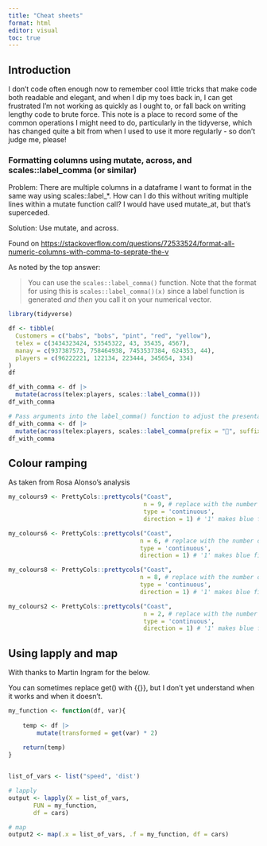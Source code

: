 ```yaml
---
title: "Cheat sheets"
format: html
editor: visual
toc: true
---
```


## Introduction

I don't code often enough now to remember cool little tricks that make code both readable and elegant, and when I dip my toes back in, I can get frustrated I'm not working as quickly as I ought to, or fall back on writing lengthy code to brute force. This note is a place to record some of the common operations I might need to do, particularly in the tidyverse, which has changed quite a bit from when I used to use it more regularly - so don't judge me, please!

### Formatting columns using mutate, across, and scales::label_comma (or similar)

Problem: There are multiple columns in a dataframe I want to format in the same way using scales::label\_\*. How can I do this without writing multiple lines within a mutate function call? I would have used mutate_at, but that's superceded.

Solution: Use mutate, and across.

Found on <https://stackoverflow.com/questions/72533524/format-all-numeric-columns-with-comma-to-seprate-the-v>

As noted by the top answer:

> You can use the `scales::label_comma()` function. Note that the format for using this is `scales::label_comma()(x)` since a label function is generated *and then* you call it on your numerical vector.

```r
library(tidyverse)

df <- tibble(
  Customers = c("babs", "bobs", "pint", "red", "yellow"),
  telex = c(3434323424, 53545322, 43, 35435, 4567),
  manay = c(937387573, 758464938, 7453537384, 624353, 44),
  players = c(96222221, 122134, 223444, 345654, 334)
)
df

df_with_comma <- df |> 
  mutate(across(telex:players, scales::label_comma()))
df_with_comma

# Pass arguments into the label_comma() function to adjust the presentation:
df_with_comma <- df |> 
  mutate(across(telex:players, scales::label_comma(prefix = "🥝", suffix = "🥝")))
df_with_comma


```

## Colour ramping

As taken from Rosa Alonso's analysis

```r
my_colours9 <- PrettyCols::prettycols("Coast",
                                      n = 9, # replace with the number of groups in your data
                                      type = 'continuous',
                                      direction = 1) # '1' makes blue first, '-1' makes red first

my_colours6 <- PrettyCols::prettycols("Coast",
                                     n = 6, # replace with the number of groups in your data
                                     type = 'continuous',
                                     direction = 1) # '1' makes blue first, '-1' makes red first

my_colours8 <- PrettyCols::prettycols("Coast",
                                     n = 8, # replace with the number of groups in your data
                                     type = 'continuous',
                                     direction = 1) # '1' makes blue first, '-1' makes red first

my_colours2 <- PrettyCols::prettycols("Coast",
                                      n = 2, # replace with the number of groups in your data
                                      type = 'continuous',
                                      direction = 1) # '1' makes blue first, '-1' makes red first
```

## Using lapply and map

With thanks to Martin Ingram for the below.

You can sometimes replace get() with {{}}, but I don't yet understand when it works and when it doesn't.

```r
my_function <- function(df, var){
    
    temp <- df |> 
        mutate(transformed = get(var) * 2)
    
    return(temp)
}


list_of_vars <- list("speed", 'dist')

# lapply
output <- lapply(X = list_of_vars,
       FUN = my_function,
       df = cars)

# map
output2 <- map(.x = list_of_vars, .f = my_function, df = cars)
```
